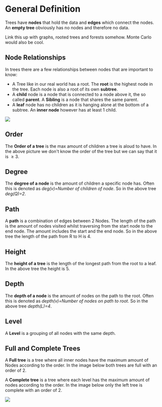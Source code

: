 
# General Definition 

Trees have **nodes** that hold the data and **edges** which connect the nodes. An **empty tree** obviously has no nodes and therefore no data.

<Callout type="todo">
    Link this up with graphs, rooted trees and forests somehow. Monte Carlo would also be cool.
</Callout>

## Node Relationships

In trees there are a few relationships between nodes that are important to know:

- A Tree like in our real world has a root. The **root** is the highest node in the tree. Each node is also a root of its own **subtree**. 
- A **child** node is a node that is connected to a node above it, the so called **parent**. A **Sibling** is a node that shares the same parent. 
- A **leaf** node has no children as it is hanging alone at the bottom of a subtree. An **inner node** however has at least 1 child.

<Image
    src="/cs/treesSubtree.png"
    caption="The knapsack problem."
/>

## Order

The **Order of a tree** is the max amount of children a tree is aloud to have. In the above picture we don't know the order of the tree but we can say that it is $\geq 3$.

## Degree

The **degree of a node** is the amount of children a specific node has. Often this is denoted as *deg(v)=Number of children of node*. So in the above tree *deg(Q)=2*.

## Path

A **path** is a combination of edges between 2 Nodes. The length of the path is the amount of nodes visited whilst traversing from the start node to the end node. The amount includes the start and the end node. So in the above tree the length of the path from R to H is 4.

## Height

The **height of a tree** is the length of  the longest path from the root to a leaf. In the above tree the height is 5.

## Depth

The **depth of a node** is the amount of nodes on the path to the root. Often this is denoted as *depth(v)=Number of nodes on path to root*. So in the above tree *depth(L)=4*.

## Level

A **Level** is a grouping of all nodes with the same depth.

## Full and Complete Trees

A **Full tree** is a tree where all inner nodes have the maximum amount of Nodes according to the order. In the image below both trees are full with an order of 2.

A **Complete tree** is a tree where each level has the maximum amount of nodes according to the order. In the image below only the left tree is complete with an order of 2.

<Image
    src="/cs/treesFullComplete.png"
    caption="On the left a full and complete tree with an order of 2. On the right a full tree with an order of 2."
/>
